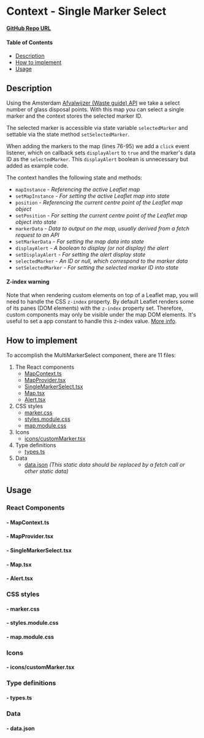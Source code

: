 
<Meta of={SingleMarkerStories} />

# Context - Single Marker Select

**[GitHub Repo URL](https://github.com/Amsterdam/ee-react-map-demos/tree/main/src/pages/ContextExamples/SingleMarkerSelect)**

#### Table of Contents

- [Description](#description)
- [How to implement](#how-to-implement)
- [Usage](#usage)

## Description

Using the Amsterdam [Afvalwijzer (Waste guide) API](https://api.data.amsterdam.nl/v1/afvalwijzer) we take a select number of glass disposal points. With this map you can select a single marker and the context stores the selected marker ID.

The selected marker is accessible via state variable `selectedMarker` and settable via the state method `setSelectedMarker`.

When adding the markers to the map (lines 76-95) we add a `click` event listener, which on callback sets `displayAlert` to `true` and the marker's data ID as the `selectedMarker`. This `displayAlert` boolean is unnecessary but added as example code.

The context handles the following state and methods:

* `mapInstance` - *Referencing the active Leaflet map*
* `setMapInstance` - *For setting the active Leaflet map into state*
* `position` - *Referencing the current centre point of the Leaflet map object*
* `setPosition` - *For setting the current centre point of the Leaflet map object into state*
* `markerData` - *Data to output on the map, usually derived from a fetch request to an API*
* `setMarkerData` - *For setting the map data into state*
* `displayAlert` - *A boolean to display (or not display) the alert*
* `setDisplayAlert` - *For setting the alert display state*
* `selectedMarker` - *An ID or null, which correspond to the marker data*
* `setSelectedMarker` - *For setting the selected marker ID into state*

#### Z-index warning

Note that when rendering custom elements on top of a Leaflet map, you will need to handle the CSS `z-index` property. By default Leaflet renders some of its panes (DOM elements) with the `z-index` property set. Therefore, custom components may only be visible under the map DOM elements. It's useful to set a app constant to handle this z-index value. <a href="https://leafletjs.com/examples/map-panes/" target="_blank">More info</a>.

## How to implement

To accomplish the MultiMarkerSelect component, there are 11 files:

1. The React components
    * [MapContext.ts](#--mapcontextts)
    * [MapProvider.tsx](#--mapprovidertsx)
    * [SingleMarkerSelect.tsx](#--singlemarkerselecttsx)
    * [Map.tsx](#--maptsx)
    * [Alert.tsx](#--alerttsx)
2. CSS styles
    * [marker.css](#--markercss)
    * [styles.module.css](#--stylesmodulecss)
    * [map.module.css](#--mapmodulecss)
3. Icons
    * [icons/customMarker.tsx](#--iconscustommarkertsx)
4. Type definitions
    * [types.ts](#--typests)
5. Data
    * [data.json](#--datajson) *(This static data should be replaced by a fetch call or other static data)*

## Usage

### React Components

#### - MapContext.ts

<Source code={MapContext} />

#### - MapProvider.tsx

<Source code={MapProvider} />

#### - SingleMarkerSelect.tsx

<Source code={SingleMarkerSelect} />

#### - Map.tsx

<Source code={Map} />

#### - Alert.tsx

<Source code={Alert} />

### CSS styles

#### - marker.css

<Source code={stylesMarker} />

#### - styles.module.css

<Source code={styles} />

#### - map.module.css

<Source code={mapStyles} />

### Icons

#### - icons/customMarker.tsx

<Source code={customMarker} />

### Type definitions

#### - types.ts

<Source code={types} />

### Data

#### - data.json

<Source code={data} />
